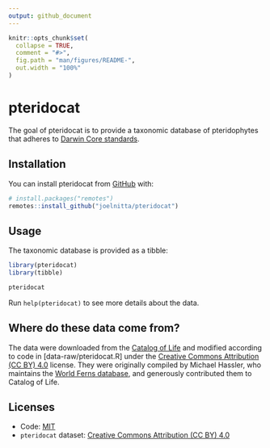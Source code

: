 ```yaml
---
output: github_document
---
```


<!-- README.md is generated from README.Rmd. Please edit that file -->

```r
knitr::opts_chunk$set(
  collapse = TRUE,
  comment = "#>",
  fig.path = "man/figures/README-",
  out.width = "100%"
)
```

# pteridocat

<!-- badges: start -->
<!-- badges: end -->

The goal of pteridocat is to provide a taxonomic database of pteridophytes that adheres to [Darwin Core standards](https://dwc.tdwg.org/).

## Installation

You can install pteridocat from [GitHub](https://github.com/) with:

``` r
# install.packages("remotes")
remotes::install_github("joelnitta/pteridocat")
```

## Usage

The taxonomic database is provided as a tibble:

```r
library(pteridocat)
library(tibble)

pteridocat
```

Run `help(pteridocat)` to see more details about the data.

## Where do these data come from?

The data were downloaded from the [Catalog of Life](https://www.catalogueoflife.org/) and
modified according to code in [data-raw/pteridocat.R] under the 
[Creative Commons Attribution (CC BY) 4.0](https://creativecommons.org/licenses/by/4.0/) license.
They were originally compiled by Michael Hassler, who maintains the [World Ferns
database](https://www.worldplants.de/world-ferns/ferns-and-lycophytes-list), and
generously contributed them to Catalog of Life.

## Licenses

- Code: [MIT](LICENSE.md)
- `pteridocat` dataset: [Creative Commons Attribution (CC BY) 4.0](https://creativecommons.org/licenses/by/4.0/)

